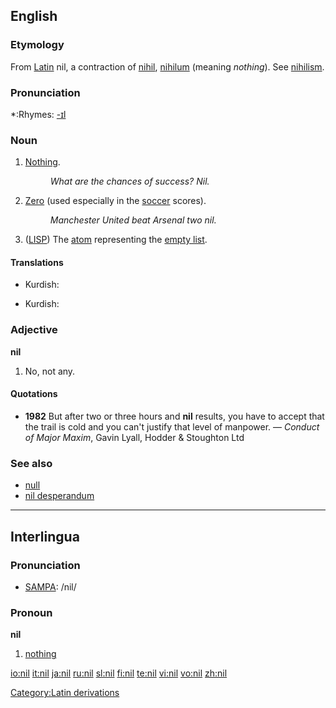 {{see|ni-l}}
==English==

===Etymology===
From [[w:Latin|Latin]] nil, a contraction of [[nihil]], [[nihilum]] (meaning ''nothing''). See [[nihilism]].

===Pronunciation===
*:Rhymes: [[Rhymes:English:-ɪl|-ɪl]]

===Noun===
{{en-noun}}

# [[nothing|Nothing]].
#:''What are the chances of success?  Nil.''
# [[zero|Zero]] (used especially in the [[soccer]] scores).
#:''Manchester United beat Arsenal two nil.''
# {{complang}} ([[LISP]]) The [[atom]] representing the [[empty list]].

====Translations====
{{trans-top|Nothing}}
{{trans-mid}}
*Kurdish: {{KUchar|[[هیچ]]}}
{{trans-bottom}}

{{trans-top|Zero (used especially in the soccer scores}}
{{trans-mid}}
*Kurdish: {{KUchar|[[هیچ]]}}
{{trans-bottom}}

{{trans-top|(''computer language'') (LISP) The atom representing the empty list}}
{{trans-mid}}
{{trans-bottom}}

===Adjective===
'''nil'''

# No, not any.

====Quotations====
*'''1982''' But after two or three hours and '''nil''' results, you have to accept that the trail is cold and you can't justify that level of manpower. &mdash; ''Conduct of Major Maxim'', Gavin Lyall, Hodder & Stoughton Ltd

===See also===
*[[null]]
*[[nil desperandum]]

[[Category:Latin derivations]]

----

==Interlingua==

===Pronunciation===
*[[SAMPA]]: /nil/

===Pronoun===
'''nil'''  {{context|Indefinite pronoun}}

# [[nothing]]

[[io:nil]]
[[it:nil]]
[[ja:nil]]
[[ru:nil]]
[[sl:nil]]
[[fi:nil]]
[[te:nil]]
[[vi:nil]]
[[vo:nil]]
[[zh:nil]]